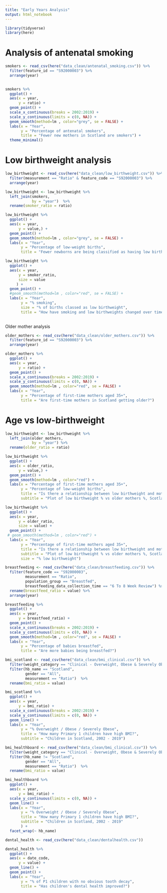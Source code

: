 ```yaml
---
title: "Early Years Analysis"
output: html_notebook
---
```


```r
library(tidyverse)
library(here)

```


# Analysis of antenatal smoking
```r
smokers <- read_csv(here("data_clean/antenatal_smoking.csv")) %>% 
  filter(feature_id == "S92000003") %>% 
  arrange(year) 
  
```

```r
smokers %>% 
  ggplot() +
  aes(x = year,
      y = ratio) +
  geom_point() +
  scale_x_continuous(breaks = 2002:2019) +
  scale_y_continuous(limits = c(0, NA)) +
  geom_smooth(method=lm , color="grey", se = FALSE) +
  labs(x = "Year",
       y = "Percentage of antenatal smokers",
       title = "Fewer new mothers in Scotland are smokers") +
  theme_minimal()

```


# Low birthweight analysis
```r
low_birthweight <- read_csv(here("data_clean/low_birthweight.csv")) %>% 
  filter(measurement == "Ratio" & feature_code == "S92000003") %>% 
  arrange(year)
```

```r
low_birthweight <- low_birthweight %>% 
  left_join(smokers,
            by = "year")  %>% 
  rename(smoker_ratio = ratio)
```

```r
low_birthweight %>% 
  ggplot() +
  aes(x = year,
      y = value,) +
  geom_point() +
  geom_smooth(method=lm , color="grey", se = FALSE) +
  labs(x = "Year",
       y = "Percentage of low-weight births",
       title = "Fewer newborns are being classified as having low birthweight")
```

```r
low_birthweight %>% 
  ggplot() +
  aes(x = year, 
      y = smoker_ratio,
      size = value
     ) +
  geom_point() +
  #geom_smooth(method=lm , color="red", se = FALSE) +
  labs(x = "Year",
       y = "% smoking",
       size = "% of births classed as low birthweight",
       title = "How have smoking and low birthweights changed over time?") 
 
```


Older mother analysis
```r
older_mothers <- read_csv(here("data_clean/older_mothers.csv")) %>% 
  filter(feature_id == "S92000003") %>% 
  arrange(year)
```

```r
older_mothers %>% 
  ggplot() +
  aes(x = year,
      y = ratio) +
  geom_point() +
  scale_x_continuous(breaks = 2002:2019) +
  scale_y_continuous(limits = c(0, NA)) +
  geom_smooth(method=lm , color="red", se = FALSE) +
  labs(x = "Year",
       y = "Percentage of first-time mothers aged 35+",
       title = "Are first-time mothers in Scotland getting older?")

```
# Age vs low-birthweight
```r
low_birthweight <- low_birthweight %>% 
  left_join(older_mothers,
            by = "year") %>% 
  rename(older_ratio = ratio)
```

```r
low_birthweight %>% 
  ggplot() +
  aes(x = older_ratio,
      y = value,) +
  geom_point() +
  geom_smooth(method=lm , color="red") +
  labs(x = "Percentage of first-time mothers aged 35+",
       y = "Percentage of low-weight births",
       title = "Is there a relationship between low birthweight and mother's age?",
       subtitle = "Plot of low birthweight % vs older mothers %, Scotland 2002 - 2019") 
```
```r
low_birthweight %>% 
  ggplot() +
  aes(x = year,
      y = older_ratio,
      size = value) +
  geom_point() +
 # geom_smooth(method=lm , color="red") +
  labs(x = "Year",
       y = "Percentage of first-time mothers aged 35+",
       title = "Is there a relationship between low birthweight and mother's age?",
       subtitle = "Plot of low birthweight % vs older mothers %, Scotland 2002 - 2019",
       size = "% low birthweight") 
```




```r
breastfeeding <- read_csv(here("data_clean/breastfeeding.csv")) %>% 
  filter(feature_code == "S92000003",
         measurement == "Ratio",
         population_group == "Breastfed",
         breastfeeding_data_collection_time == "6 To 8 Week Review") %>% 
  rename(breastfeed_ratio = value) %>% 
  arrange(year)
```

```r
breastfeeding %>% 
  ggplot() +
  aes(x = year,
      y = breastfeed_ratio) +
  geom_point() +
  scale_x_continuous(breaks = 2002:2019) +
  scale_y_continuous(limits = c(0, NA)) +
  geom_smooth(method=lm , color="red", se = FALSE) +
  labs(x = "Year",
       y = "Percentage of babies breastfed",
       title = "Are more babies being breastfed?")
```

```r
bmi_scotland <- read_csv(here("data_clean/bmi_clinical.csv")) %>% 
  filter(weight_category == "Clinical - Overweight, Obese & Severely Obese") %>% 
  filter(hb_name == "Scotland",
         gender == "All",
         measurement == "Ratio")  %>% 
  rename(bmi_ratio = value)

```

```r
bmi_scotland %>% 
  ggplot() +
  aes(x = year,
      y = bmi_ratio) +
  scale_x_continuous(breaks = 2002:2019) +
  scale_y_continuous(limits = c(0, NA)) +
  geom_line() +
  labs(x = "Year",
       y = "% Overweight / Obese / Severely Obese",
       title = "How many Primary 1 children have high BMI?",
       subtitle = "Children in Scotland, 2002 - 2019")
```

```r
bmi_healthboard <- read_csv(here("data_clean/bmi_clinical.csv")) %>% 
  filter(weight_category == "Clinical - Overweight, Obese & Severely Obese") %>% 
  filter(hb_name != "Scotland",
         gender == "All",
         measurement == "Ratio")  %>% 
  rename(bmi_ratio = value)
```

```r
bmi_healthboard %>% 
  ggplot() +
  aes(x = year,
      y = bmi_ratio) +
  scale_y_continuous(limits = c(0, NA)) +
  geom_line() +
  labs(x = "Year",
       y = "% Overweight / Obese / Severely Obese",
       title = "How many Primary 1 children have high BMI?",
       subtitle = "Children in Scotland, 2002 - 2019"
       ) +
  facet_wrap(~ hb_name)
```




```r
dental_health <- read_csv(here("data_clean/dentalhealth.csv"))
```
```r
dental_health %>% 
  ggplot() +
  aes(x = date_code,
      y = value) +
  geom_line() +
  geom_point() +
  labs(x = "Year",
       y = "% of P1 children with no obvious tooth decay",
       title = "Has children's dental health improved?")
```



